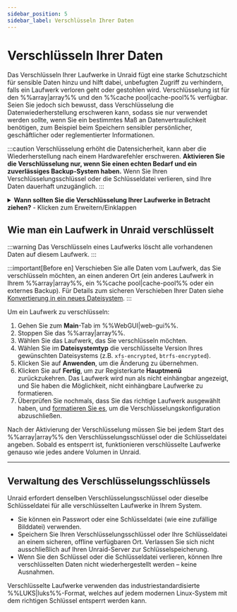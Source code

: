 ```yaml
---
sidebar_position: 5
sidebar_label: Verschlüsseln Ihrer Daten
---
```


# Verschlüsseln Ihrer Daten

Das Verschlüsseln Ihrer Laufwerke in Unraid fügt eine starke Schutzschicht für sensible Daten hinzu und hilft dabei, unbefugten Zugriff zu verhindern, falls ein Laufwerk verloren geht oder gestohlen wird. Verschlüsselung ist für den %%array|array%% und den %%cache pool|cache-pool%% verfügbar. Seien Sie jedoch sich bewusst, dass Verschlüsselung die Datenwiederherstellung erschweren kann, sodass sie nur verwendet werden sollte, wenn Sie ein bestimmtes Maß an Datenvertraulichkeit benötigen, zum Beispiel beim Speichern sensibler persönlicher, geschäftlicher oder reglementierter Informationen.

:::caution
Verschlüsselung erhöht die Datensicherheit, kann aber die Wiederherstellung nach einem Hardwarefehler erschweren. **Aktivieren Sie die Verschlüsselung nur, wenn Sie einen echten Bedarf und ein zuverlässiges Backup-System haben.** Wenn Sie Ihren Verschlüsselungsschlüssel oder die Schlüsseldatei verlieren, sind Ihre Daten dauerhaft unzugänglich.
:::

<details>
  <summary><strong>Wann sollten Sie die Verschlüsselung Ihrer Laufwerke in Betracht ziehen?</strong> - Klicken zum Erweitern/Einklappen</summary>

  - Sie speichern vertrauliche, regulierte oder sensible Daten auf Ihrem Unraid-Server.
  - Sie sind besorgt über Datendiebstahl, falls ein Laufwerk physisch entfernt oder gestohlen wird.
  - Sie müssen die organisatorischen oder gesetzlichen Anforderungen zum Datenschutz erfüllen.

  Wenn Sie Unraid hauptsächlich für Heimmedien oder nicht sensitive Dateien verwenden, ist die Verschlüsselung möglicherweise nicht notwendig und kann die Fehlersuche und Wiederherstellung erschweren.
</details>

## Wie man ein Laufwerk in Unraid verschlüsselt

:::warning
Das Verschlüsseln eines Laufwerks löscht alle vorhandenen Daten auf diesem Laufwerk.
:::

:::important[Before en]
Verschieben Sie alle Daten vom Laufwerk, das Sie verschlüsseln möchten, an einen anderen Ort (ein anderes Laufwerk in Ihrem %%array|array%%, ein %%cache pool|cache-pool%% oder ein externes Backup). Für Details zum sicheren Verschieben Ihrer Daten siehe [Konvertierung in ein neues Dateisystem](../../using-unraid-to/manage-storage/file-systems.mdx#converting-to-a-new-file-system-type).
:::

Um ein Laufwerk zu verschlüsseln:

1. Gehen Sie zum **Main**-Tab im %%WebGUI|web-gui%%.
2. Stoppen Sie das %%array|array%%.
3. Wählen Sie das Laufwerk, das Sie verschlüsseln möchten.
4. Wählen Sie im **Dateisystemtyp** die verschlüsselte Version Ihres gewünschten Dateisystems (z.B. `xfs-encrypted`, `btrfs-encrypted`).
5. Klicken Sie auf **Anwenden**, um die Änderung zu übernehmen.
6. Klicken Sie auf **Fertig**, um zur Registerkarte **Hauptmenü** zurückzukehren. Das Laufwerk wird nun als nicht einhängbar angezeigt, und Sie haben die Möglichkeit, nicht einhängbare Laufwerke zu formatieren.
7. Überprüfen Sie nochmals, dass Sie das richtige Laufwerk ausgewählt haben, und [formatieren Sie es](../../using-unraid-to/manage-storage/file-systems.mdx#creating-a-file-system-formatting), um die Verschlüsselungskonfiguration abzuschließen.

Nach der Aktivierung der Verschlüsselung müssen Sie bei jedem Start des %%array|array%% den Verschlüsselungsschlüssel oder die Schlüsseldatei angeben. Sobald es entsperrt ist, funktionieren verschlüsselte Laufwerke genauso wie jedes andere Volumen in Unraid.

---

## Verwaltung des Verschlüsselungsschlüssels

Unraid erfordert denselben Verschlüsselungsschlüssel oder dieselbe Schlüsseldatei für alle verschlüsselten Laufwerke in Ihrem System.

- Sie können ein Passwort oder eine Schlüsseldatei (wie eine zufällige Bilddatei) verwenden.
- Speichern Sie Ihren Verschlüsselungsschlüssel oder Ihre Schlüsseldatei an einem sicheren, offline verfügbaren Ort. Verlassen Sie sich nicht ausschließlich auf Ihren Unraid-Server zur Schlüsselspeicherung.
- Wenn Sie den Schlüssel oder die Schlüsseldatei verlieren, können Ihre verschlüsselten Daten nicht wiederhergestellt werden – keine Ausnahmen.

Verschlüsselte Laufwerke verwenden das industriestandardisierte %%LUKS|luks%%-Format, welches auf jedem modernen Linux-System mit dem richtigen Schlüssel entsperrt werden kann.
